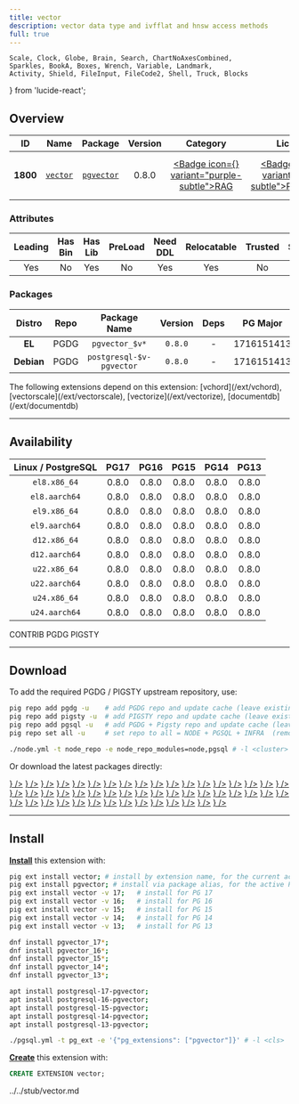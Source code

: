 ```yaml
---
title: vector
description: vector data type and ivfflat and hnsw access methods
full: true
---
```


    Scale, Clock, Globe, Brain, Search, ChartNoAxesCombined,
    Sparkles, BookA, Boxes, Wrench, Variable, Landmark,
    Activity, Shield, FileInput, FileCode2, Shell, Truck, Blocks
} from 'lucide-react';

## Overview

| <TooltipIconButton tooltip="Extension unique identifier" side="top">ID</TooltipIconButton> | <TooltipIconButton tooltip="Extension name" side="top">Name</TooltipIconButton> | <TooltipIconButton tooltip="Package name for installation" side="top">Package</TooltipIconButton> | <TooltipIconButton tooltip="Latest available extension version" side="top">Version</TooltipIconButton> | <TooltipIconButton tooltip="Extension category" side="top">Category</TooltipIconButton> | <TooltipIconButton tooltip="Open source license" side="top">License</TooltipIconButton> | <TooltipIconButton tooltip="Programming language" side="top">Lang</TooltipIconButton> |
|:--------:|:--------:|:----------:|:--------------:|:---------------------------------------:|:------------------------------------------------------:|:----:|
| **1800** | [`vector`](https://github.com/pgvector/pgvector) | [`pgvector`](/ext/vector) | 0.8.0 | <a href="/ext/rag" className="no-underline"><Badge icon={<Brain />} variant="purple-subtle">RAG</Badge></a> | <a href="/ext/list/license#postgresql" className="no-underline"><Badge icon={<Scale />} variant="blue-subtle">PostgreSQL</Badge></a> | <a href="/ext/list/lang#c"><Badge icon={<FileCode2 />} variant="blue-subtle">C</Badge></a> |

### Attributes

| <TooltipIconButton tooltip="The Primary Leading extension in the Package" side="top">Leading</TooltipIconButton> | <TooltipIconButton tooltip="Contains binary utils" side="top">Has Bin</TooltipIconButton> | <TooltipIconButton tooltip="Contains .so shared library files" side="top">Has Lib</TooltipIconButton> | <TooltipIconButton tooltip="Requires preloading via shared_preload_libraries" side="top">PreLoad</TooltipIconButton> | <TooltipIconButton tooltip="Requires CREATE EXTENSION DDL command" side="top">Need DDL</TooltipIconButton> | <TooltipIconButton tooltip="Can be installed in any schema" side="top">Relocatable</TooltipIconButton> | <TooltipIconButton tooltip="Can be created by non-superuser" side="top">Trusted</TooltipIconButton> | <TooltipIconButton tooltip="Schemas used by this extension" side="top">Schemas</TooltipIconButton> |
|:-------:|:-------:|:-------:|:-------:|:--------:|:-----------:|:-------:|:-------:|
| Yes | No | Yes | No | Yes | Yes | No | - |

### Packages

| <TooltipIconButton tooltip="Linux distribution family, EL or Debian" side="top">Distro</TooltipIconButton> | <TooltipIconButton tooltip="Package repository" side="top">Repo</TooltipIconButton> | <TooltipIconButton tooltip="The RPM/DEB Package Name Pattern (replace $v with real pg major)" side="top">Package Name</TooltipIconButton> | <TooltipIconButton tooltip="Latest package version" side="top">Version</TooltipIconButton> | <TooltipIconButton tooltip="RPM/DEB Package dependencies" side="top">Deps</TooltipIconButton> | <TooltipIconButton tooltip="Available in these PostgreSQL Major Versions" side="top">PG Major</TooltipIconButton> |
|:----------:|:--------:|:------------------------:|:-----------:|:------------:|:------------------:|
|   **EL**   | <Badge variant="blue-subtle"><span className="font-bold">PGDG</span></Badge> | `pgvector_$v*` | `0.8.0` | - | <Badge variant="green-subtle">17</Badge><Badge variant="green-subtle">16</Badge><Badge variant="green-subtle">15</Badge><Badge variant="green-subtle">14</Badge><Badge variant="green-subtle">13</Badge> |
| **Debian** | <Badge variant="blue-subtle"><span className="font-bold">PGDG</span></Badge> | `postgresql-$v-pgvector` | `0.8.0` | - | <Badge variant="green-subtle">17</Badge><Badge variant="green-subtle">16</Badge><Badge variant="green-subtle">15</Badge><Badge variant="green-subtle">14</Badge><Badge variant="green-subtle">13</Badge> |


<Callout title="Dependent Extensions" type="info">
    The following extensions depend on this extension: [vchord](/ext/vchord), [vectorscale](/ext/vectorscale), [vectorize](/ext/vectorize), [documentdb](/ext/documentdb)
</Callout>


------

## Availability

| <TooltipIconButton tooltip="Linux Distro Arch / PostgreSQL Major Version" side="top">Linux / PostgreSQL </TooltipIconButton> | **PG17** | **PG16** | **PG15** | **PG14** | **PG13** |
|:-----:|:-----:|:-----:|:-----:|:-----:|:-----:|
| `el8.x86_64` | <Badge variant="blue-subtle">0.8.0</Badge> | <Badge variant="blue-subtle">0.8.0</Badge> | <Badge variant="blue-subtle">0.8.0</Badge> | <Badge variant="blue-subtle">0.8.0</Badge> | <Badge variant="blue-subtle">0.8.0</Badge> |
| `el8.aarch64` | <Badge variant="blue-subtle">0.8.0</Badge> | <Badge variant="blue-subtle">0.8.0</Badge> | <Badge variant="blue-subtle">0.8.0</Badge> | <Badge variant="blue-subtle">0.8.0</Badge> | <Badge variant="blue-subtle">0.8.0</Badge> |
| `el9.x86_64` | <Badge variant="blue-subtle">0.8.0</Badge> | <Badge variant="blue-subtle">0.8.0</Badge> | <Badge variant="blue-subtle">0.8.0</Badge> | <Badge variant="blue-subtle">0.8.0</Badge> | <Badge variant="blue-subtle">0.8.0</Badge> |
| `el9.aarch64` | <Badge variant="blue-subtle">0.8.0</Badge> | <Badge variant="blue-subtle">0.8.0</Badge> | <Badge variant="blue-subtle">0.8.0</Badge> | <Badge variant="blue-subtle">0.8.0</Badge> | <Badge variant="blue-subtle">0.8.0</Badge> |
| `d12.x86_64` | <Badge variant="blue-subtle">0.8.0</Badge> | <Badge variant="blue-subtle">0.8.0</Badge> | <Badge variant="blue-subtle">0.8.0</Badge> | <Badge variant="blue-subtle">0.8.0</Badge> | <Badge variant="blue-subtle">0.8.0</Badge> |
| `d12.aarch64` | <Badge variant="blue-subtle">0.8.0</Badge> | <Badge variant="blue-subtle">0.8.0</Badge> | <Badge variant="blue-subtle">0.8.0</Badge> | <Badge variant="blue-subtle">0.8.0</Badge> | <Badge variant="blue-subtle">0.8.0</Badge> |
| `u22.x86_64` | <Badge variant="blue-subtle">0.8.0</Badge> | <Badge variant="blue-subtle">0.8.0</Badge> | <Badge variant="blue-subtle">0.8.0</Badge> | <Badge variant="blue-subtle">0.8.0</Badge> | <Badge variant="blue-subtle">0.8.0</Badge> |
| `u22.aarch64` | <Badge variant="blue-subtle">0.8.0</Badge> | <Badge variant="blue-subtle">0.8.0</Badge> | <Badge variant="blue-subtle">0.8.0</Badge> | <Badge variant="blue-subtle">0.8.0</Badge> | <Badge variant="blue-subtle">0.8.0</Badge> |
| `u24.x86_64` | <Badge variant="blue-subtle">0.8.0</Badge> | <Badge variant="blue-subtle">0.8.0</Badge> | <Badge variant="blue-subtle">0.8.0</Badge> | <Badge variant="blue-subtle">0.8.0</Badge> | <Badge variant="blue-subtle">0.8.0</Badge> |
| `u24.aarch64` | <Badge variant="blue-subtle">0.8.0</Badge> | <Badge variant="blue-subtle">0.8.0</Badge> | <Badge variant="blue-subtle">0.8.0</Badge> | <Badge variant="blue-subtle">0.8.0</Badge> | <Badge variant="blue-subtle">0.8.0</Badge> |

<Badge variant="green-subtle"><span className="font-black">CONTRIB</span></Badge> <Badge variant="blue-subtle"><span className="font-black">PGDG</span></Badge> <Badge variant="amber-subtle"><span className="font-black">PIGSTY</span></Badge>

------

## Download

To add the required PGDG / PIGSTY upstream repository, use:

```bash tab="pig"
pig repo add pgdg -u    # add PGDG repo and update cache (leave existing repos)
pig repo add pigsty -u  # add PIGSTY repo and update cache (leave existing repos)
pig repo add pgsql -u   # add PGDG + Pigsty repo and update cache (leave existing repos)
pig repo set all -u     # set repo to all = NODE + PGSQL + INFRA  (remove existing repos)
```
```bash tab="pigsty"
./node.yml -t node_repo -e node_repo_modules=node,pgsql # -l <cluster>
```

Or download the latest packages directly:

<Files>
    <Folder name="el8.x86_64">
        <a href="https://download.postgresql.org/pub/repos/yum/17/redhat/rhel-8-x86_64/pgvector_17-0.8.0-1PGDG.rhel8.x86_64.rpm"><File name="pgvector_17-0.8.0-1PGDG.rhel8.x86_64.rpm" icon={<Package className="text-emerald-500" />} /></a>
        <a href="https://download.postgresql.org/pub/repos/yum/16/redhat/rhel-8-x86_64/pgvector_16-0.8.0-1PGDG.rhel8.x86_64.rpm"><File name="pgvector_16-0.8.0-1PGDG.rhel8.x86_64.rpm" icon={<Package className="text-emerald-500" />} /></a>
        <a href="https://download.postgresql.org/pub/repos/yum/15/redhat/rhel-8-x86_64/pgvector_15-0.8.0-1PGDG.rhel8.x86_64.rpm"><File name="pgvector_15-0.8.0-1PGDG.rhel8.x86_64.rpm" icon={<Package className="text-emerald-500" />} /></a>
        <a href="https://download.postgresql.org/pub/repos/yum/14/redhat/rhel-8-x86_64/pgvector_14-0.8.0-1PGDG.rhel8.x86_64.rpm"><File name="pgvector_14-0.8.0-1PGDG.rhel8.x86_64.rpm" icon={<Package className="text-emerald-500" />} /></a>
        <a href="https://download.postgresql.org/pub/repos/yum/13/redhat/rhel-8-x86_64/pgvector_13-0.8.0-1PGDG.rhel8.x86_64.rpm"><File name="pgvector_13-0.8.0-1PGDG.rhel8.x86_64.rpm" icon={<Package className="text-emerald-500" />} /></a>
    </Folder>
    <Folder name="el8.aarch64">
        <a href="https://download.postgresql.org/pub/repos/yum/17/redhat/rhel-8-aarch64/pgvector_17-0.8.0-1PGDG.rhel8.aarch64.rpm"><File name="pgvector_17-0.8.0-1PGDG.rhel8.aarch64.rpm" icon={<Package className="text-orange-500" />} /></a>
        <a href="https://download.postgresql.org/pub/repos/yum/16/redhat/rhel-8-aarch64/pgvector_16-0.8.0-1PGDG.rhel8.aarch64.rpm"><File name="pgvector_16-0.8.0-1PGDG.rhel8.aarch64.rpm" icon={<Package className="text-orange-500" />} /></a>
        <a href="https://download.postgresql.org/pub/repos/yum/15/redhat/rhel-8-aarch64/pgvector_15-0.8.0-1PGDG.rhel8.aarch64.rpm"><File name="pgvector_15-0.8.0-1PGDG.rhel8.aarch64.rpm" icon={<Package className="text-orange-500" />} /></a>
        <a href="https://download.postgresql.org/pub/repos/yum/14/redhat/rhel-8-aarch64/pgvector_14-0.8.0-1PGDG.rhel8.aarch64.rpm"><File name="pgvector_14-0.8.0-1PGDG.rhel8.aarch64.rpm" icon={<Package className="text-orange-500" />} /></a>
        <a href="https://download.postgresql.org/pub/repos/yum/13/redhat/rhel-8-aarch64/pgvector_13-0.8.0-1PGDG.rhel8.aarch64.rpm"><File name="pgvector_13-0.8.0-1PGDG.rhel8.aarch64.rpm" icon={<Package className="text-orange-500" />} /></a>
    </Folder>
    <Folder name="el9.x86_64">
        <a href="https://download.postgresql.org/pub/repos/yum/17/redhat/rhel-9-x86_64/pgvector_17-0.8.0-1PGDG.rhel9.x86_64.rpm"><File name="pgvector_17-0.8.0-1PGDG.rhel9.x86_64.rpm" icon={<Package className="text-emerald-500" />} /></a>
        <a href="https://download.postgresql.org/pub/repos/yum/16/redhat/rhel-9-x86_64/pgvector_16-0.8.0-1PGDG.rhel9.x86_64.rpm"><File name="pgvector_16-0.8.0-1PGDG.rhel9.x86_64.rpm" icon={<Package className="text-emerald-500" />} /></a>
        <a href="https://download.postgresql.org/pub/repos/yum/15/redhat/rhel-9-x86_64/pgvector_15-0.8.0-1PGDG.rhel9.x86_64.rpm"><File name="pgvector_15-0.8.0-1PGDG.rhel9.x86_64.rpm" icon={<Package className="text-emerald-500" />} /></a>
        <a href="https://download.postgresql.org/pub/repos/yum/14/redhat/rhel-9-x86_64/pgvector_14-0.8.0-1PGDG.rhel9.x86_64.rpm"><File name="pgvector_14-0.8.0-1PGDG.rhel9.x86_64.rpm" icon={<Package className="text-emerald-500" />} /></a>
        <a href="https://download.postgresql.org/pub/repos/yum/13/redhat/rhel-9-x86_64/pgvector_13-0.8.0-1PGDG.rhel9.x86_64.rpm"><File name="pgvector_13-0.8.0-1PGDG.rhel9.x86_64.rpm" icon={<Package className="text-emerald-500" />} /></a>
    </Folder>
    <Folder name="el9.aarch64">
        <a href="https://download.postgresql.org/pub/repos/yum/17/redhat/rhel-9-aarch64/pgvector_17-0.8.0-1PGDG.rhel9.aarch64.rpm"><File name="pgvector_17-0.8.0-1PGDG.rhel9.aarch64.rpm" icon={<Package className="text-orange-500" />} /></a>
        <a href="https://download.postgresql.org/pub/repos/yum/16/redhat/rhel-9-aarch64/pgvector_16-0.8.0-1PGDG.rhel9.aarch64.rpm"><File name="pgvector_16-0.8.0-1PGDG.rhel9.aarch64.rpm" icon={<Package className="text-orange-500" />} /></a>
        <a href="https://download.postgresql.org/pub/repos/yum/15/redhat/rhel-9-aarch64/pgvector_15-0.8.0-1PGDG.rhel9.aarch64.rpm"><File name="pgvector_15-0.8.0-1PGDG.rhel9.aarch64.rpm" icon={<Package className="text-orange-500" />} /></a>
        <a href="https://download.postgresql.org/pub/repos/yum/14/redhat/rhel-9-aarch64/pgvector_14-0.8.0-1PGDG.rhel9.aarch64.rpm"><File name="pgvector_14-0.8.0-1PGDG.rhel9.aarch64.rpm" icon={<Package className="text-orange-500" />} /></a>
        <a href="https://download.postgresql.org/pub/repos/yum/13/redhat/rhel-9-aarch64/pgvector_13-0.8.0-1PGDG.rhel9.aarch64.rpm"><File name="pgvector_13-0.8.0-1PGDG.rhel9.aarch64.rpm" icon={<Package className="text-orange-500" />} /></a>
    </Folder>
    <Folder name="d12.x86_64">
        <a href="https://apt.postgresql.org/pub/repos/apt/pool/main/p/pgvector/postgresql-17-pgvector_0.8.0-1.pgdg120+1_arm64.deb"><File name="postgresql-17-pgvector_0.8.0-1.pgdg120+1_arm64.deb" icon={<Box className="text-emerald-500" />} /></a>
        <a href="https://apt.postgresql.org/pub/repos/apt/pool/main/p/pgvector/postgresql-16-pgvector_0.8.0-1.pgdg120+1_arm64.deb"><File name="postgresql-16-pgvector_0.8.0-1.pgdg120+1_arm64.deb" icon={<Box className="text-emerald-500" />} /></a>
        <a href="https://apt.postgresql.org/pub/repos/apt/pool/main/p/pgvector/postgresql-15-pgvector_0.8.0-1.pgdg120+1_arm64.deb"><File name="postgresql-15-pgvector_0.8.0-1.pgdg120+1_arm64.deb" icon={<Box className="text-emerald-500" />} /></a>
        <a href="https://apt.postgresql.org/pub/repos/apt/pool/main/p/pgvector/postgresql-14-pgvector_0.8.0-1.pgdg120+1_arm64.deb"><File name="postgresql-14-pgvector_0.8.0-1.pgdg120+1_arm64.deb" icon={<Box className="text-emerald-500" />} /></a>
        <a href="https://apt.postgresql.org/pub/repos/apt/pool/main/p/pgvector/postgresql-13-pgvector_0.8.0-1.pgdg120+1_arm64.deb"><File name="postgresql-13-pgvector_0.8.0-1.pgdg120+1_arm64.deb" icon={<Box className="text-emerald-500" />} /></a>
    </Folder>
    <Folder name="d12.aarch64">
        <a href="https://apt.postgresql.org/pub/repos/apt/pool/main/p/pgvector/postgresql-17-pgvector_0.8.0-1.pgdg120+1_amd64.deb"><File name="postgresql-17-pgvector_0.8.0-1.pgdg120+1_amd64.deb" icon={<Box className="text-orange-500" />} /></a>
        <a href="https://apt.postgresql.org/pub/repos/apt/pool/main/p/pgvector/postgresql-16-pgvector_0.8.0-1.pgdg120+1_amd64.deb"><File name="postgresql-16-pgvector_0.8.0-1.pgdg120+1_amd64.deb" icon={<Box className="text-orange-500" />} /></a>
        <a href="https://apt.postgresql.org/pub/repos/apt/pool/main/p/pgvector/postgresql-15-pgvector_0.8.0-1.pgdg120+1_amd64.deb"><File name="postgresql-15-pgvector_0.8.0-1.pgdg120+1_amd64.deb" icon={<Box className="text-orange-500" />} /></a>
        <a href="https://apt.postgresql.org/pub/repos/apt/pool/main/p/pgvector/postgresql-14-pgvector_0.8.0-1.pgdg120+1_amd64.deb"><File name="postgresql-14-pgvector_0.8.0-1.pgdg120+1_amd64.deb" icon={<Box className="text-orange-500" />} /></a>
        <a href="https://apt.postgresql.org/pub/repos/apt/pool/main/p/pgvector/postgresql-13-pgvector_0.8.0-1.pgdg120+1_amd64.deb"><File name="postgresql-13-pgvector_0.8.0-1.pgdg120+1_amd64.deb" icon={<Box className="text-orange-500" />} /></a>
    </Folder>
    <Folder name="u22.x86_64">
        <a href="https://apt.postgresql.org/pub/repos/apt/pool/main/p/pgvector/postgresql-17-pgvector_0.8.0-1.pgdg22.04+1_amd64.deb"><File name="postgresql-17-pgvector_0.8.0-1.pgdg22.04+1_amd64.deb" icon={<Box className="text-emerald-500" />} /></a>
        <a href="https://apt.postgresql.org/pub/repos/apt/pool/main/p/pgvector/postgresql-16-pgvector_0.8.0-1.pgdg22.04+1_amd64.deb"><File name="postgresql-16-pgvector_0.8.0-1.pgdg22.04+1_amd64.deb" icon={<Box className="text-emerald-500" />} /></a>
        <a href="https://apt.postgresql.org/pub/repos/apt/pool/main/p/pgvector/postgresql-15-pgvector_0.8.0-1.pgdg22.04+1_amd64.deb"><File name="postgresql-15-pgvector_0.8.0-1.pgdg22.04+1_amd64.deb" icon={<Box className="text-emerald-500" />} /></a>
        <a href="https://apt.postgresql.org/pub/repos/apt/pool/main/p/pgvector/postgresql-14-pgvector_0.8.0-1.pgdg22.04+1_amd64.deb"><File name="postgresql-14-pgvector_0.8.0-1.pgdg22.04+1_amd64.deb" icon={<Box className="text-emerald-500" />} /></a>
        <a href="https://apt.postgresql.org/pub/repos/apt/pool/main/p/pgvector/postgresql-13-pgvector_0.8.0-1.pgdg22.04+1_amd64.deb"><File name="postgresql-13-pgvector_0.8.0-1.pgdg22.04+1_amd64.deb" icon={<Box className="text-emerald-500" />} /></a>
    </Folder>
    <Folder name="u22.aarch64">
        <a href="https://apt.postgresql.org/pub/repos/apt/pool/main/p/pgvector/postgresql-17-pgvector_0.8.0-1.pgdg22.04+1_arm64.deb"><File name="postgresql-17-pgvector_0.8.0-1.pgdg22.04+1_arm64.deb" icon={<Box className="text-orange-500" />} /></a>
        <a href="https://apt.postgresql.org/pub/repos/apt/pool/main/p/pgvector/postgresql-16-pgvector_0.8.0-1.pgdg22.04+1_arm64.deb"><File name="postgresql-16-pgvector_0.8.0-1.pgdg22.04+1_arm64.deb" icon={<Box className="text-orange-500" />} /></a>
        <a href="https://apt.postgresql.org/pub/repos/apt/pool/main/p/pgvector/postgresql-15-pgvector_0.8.0-1.pgdg22.04+1_arm64.deb"><File name="postgresql-15-pgvector_0.8.0-1.pgdg22.04+1_arm64.deb" icon={<Box className="text-orange-500" />} /></a>
        <a href="https://apt.postgresql.org/pub/repos/apt/pool/main/p/pgvector/postgresql-14-pgvector_0.8.0-1.pgdg22.04+1_arm64.deb"><File name="postgresql-14-pgvector_0.8.0-1.pgdg22.04+1_arm64.deb" icon={<Box className="text-orange-500" />} /></a>
        <a href="https://apt.postgresql.org/pub/repos/apt/pool/main/p/pgvector/postgresql-13-pgvector_0.8.0-1.pgdg22.04+1_arm64.deb"><File name="postgresql-13-pgvector_0.8.0-1.pgdg22.04+1_arm64.deb" icon={<Box className="text-orange-500" />} /></a>
    </Folder>
    <Folder name="u24.x86_64">
        <a href="https://apt.postgresql.org/pub/repos/apt/pool/main/p/pgvector/postgresql-17-pgvector_0.8.0-1.pgdg24.04+1_amd64.deb"><File name="postgresql-17-pgvector_0.8.0-1.pgdg24.04+1_amd64.deb" icon={<Box className="text-emerald-500" />} /></a>
        <a href="https://apt.postgresql.org/pub/repos/apt/pool/main/p/pgvector/postgresql-16-pgvector_0.8.0-1.pgdg24.04+1_amd64.deb"><File name="postgresql-16-pgvector_0.8.0-1.pgdg24.04+1_amd64.deb" icon={<Box className="text-emerald-500" />} /></a>
        <a href="https://apt.postgresql.org/pub/repos/apt/pool/main/p/pgvector/postgresql-15-pgvector_0.8.0-1.pgdg24.04+1_amd64.deb"><File name="postgresql-15-pgvector_0.8.0-1.pgdg24.04+1_amd64.deb" icon={<Box className="text-emerald-500" />} /></a>
        <a href="https://apt.postgresql.org/pub/repos/apt/pool/main/p/pgvector/postgresql-14-pgvector_0.8.0-1.pgdg24.04+1_amd64.deb"><File name="postgresql-14-pgvector_0.8.0-1.pgdg24.04+1_amd64.deb" icon={<Box className="text-emerald-500" />} /></a>
        <a href="https://apt.postgresql.org/pub/repos/apt/pool/main/p/pgvector/postgresql-13-pgvector_0.8.0-1.pgdg24.04+1_amd64.deb"><File name="postgresql-13-pgvector_0.8.0-1.pgdg24.04+1_amd64.deb" icon={<Box className="text-emerald-500" />} /></a>
    </Folder>
    <Folder name="u24.aarch64">
        <a href="https://apt.postgresql.org/pub/repos/apt/pool/main/p/pgvector/postgresql-17-pgvector_0.8.0-1.pgdg24.04+1_arm64.deb"><File name="postgresql-17-pgvector_0.8.0-1.pgdg24.04+1_arm64.deb" icon={<Box className="text-orange-500" />} /></a>
        <a href="https://apt.postgresql.org/pub/repos/apt/pool/main/p/pgvector/postgresql-16-pgvector_0.8.0-1.pgdg24.04+1_arm64.deb"><File name="postgresql-16-pgvector_0.8.0-1.pgdg24.04+1_arm64.deb" icon={<Box className="text-orange-500" />} /></a>
        <a href="https://apt.postgresql.org/pub/repos/apt/pool/main/p/pgvector/postgresql-15-pgvector_0.8.0-1.pgdg24.04+1_arm64.deb"><File name="postgresql-15-pgvector_0.8.0-1.pgdg24.04+1_arm64.deb" icon={<Box className="text-orange-500" />} /></a>
        <a href="https://apt.postgresql.org/pub/repos/apt/pool/main/p/pgvector/postgresql-14-pgvector_0.8.0-1.pgdg24.04+1_arm64.deb"><File name="postgresql-14-pgvector_0.8.0-1.pgdg24.04+1_arm64.deb" icon={<Box className="text-orange-500" />} /></a>
        <a href="https://apt.postgresql.org/pub/repos/apt/pool/main/p/pgvector/postgresql-13-pgvector_0.8.0-1.pgdg24.04+1_arm64.deb"><File name="postgresql-13-pgvector_0.8.0-1.pgdg24.04+1_arm64.deb" icon={<Box className="text-orange-500" />} /></a>
    </Folder>
</Files>

------

## Install

[**Install**](/docs/pgsql/ext/install) this extension with:

```bash tab="pig"
pig ext install vector; # install by extension name, for the current active PG version
pig ext install pgvector; # install via package alias, for the active PG version
pig ext install vector -v 17;   # install for PG 17
pig ext install vector -v 16;   # install for PG 16
pig ext install vector -v 15;   # install for PG 15
pig ext install vector -v 14;   # install for PG 14
pig ext install vector -v 13;   # install for PG 13
```
```bash tab="yum" 
dnf install pgvector_17*;
dnf install pgvector_16*;
dnf install pgvector_15*;
dnf install pgvector_14*;
dnf install pgvector_13*;
```
```bash tab="apt" 
apt install postgresql-17-pgvector;
apt install postgresql-16-pgvector;
apt install postgresql-15-pgvector;
apt install postgresql-14-pgvector;
apt install postgresql-13-pgvector;
```
```bash tab="ansible"
./pgsql.yml -t pg_ext -e '{"pg_extensions": ["pgvector"]}' # -l <cls>
```

[**Create**](/docs/pgsql/ext/create) this extension with:

```sql
CREATE EXTENSION vector;
```


<include>../../stub/vector.md</include>
